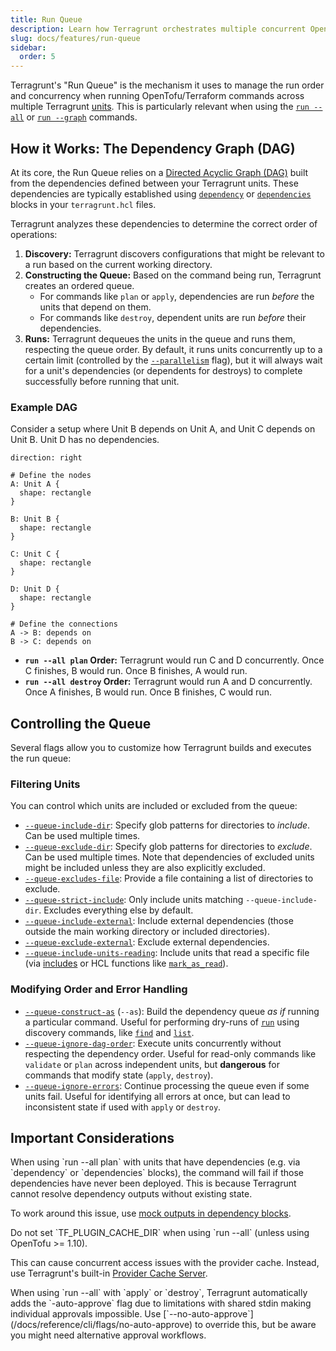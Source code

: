 ```yaml
---
title: Run Queue
description: Learn how Terragrunt orchestrates multiple concurrent OpenTofu/Terraform runs.
slug: docs/features/run-queue
sidebar:
  order: 5
---
```



Terragrunt's "Run Queue" is the mechanism it uses to manage the run order and concurrency when running OpenTofu/Terraform commands across multiple Terragrunt [units](/docs/features/units). This is particularly relevant when using the [`run --all`](/docs/reference/cli/commands/run#all) or [`run --graph`](/docs/reference/cli/commands/run#graph) commands.

## How it Works: The Dependency Graph (DAG)

At its core, the Run Queue relies on a [Directed Acyclic Graph (DAG)](/docs/getting-started/terminology#directed-acyclic-graph-dag) built from the dependencies defined between your Terragrunt units. These dependencies are typically established using [`dependency`](/docs/reference/hcl/blocks#dependency) or [`dependencies`](/docs/reference/hcl/blocks#dependencies) blocks in your `terragrunt.hcl` files.

Terragrunt analyzes these dependencies to determine the correct order of operations:

1.  **Discovery:** Terragrunt discovers configurations that might be relevant to a run based on the current working directory.
2.  **Constructing the Queue:** Based on the command being run, Terragrunt creates an ordered queue.
    *   For commands like `plan` or `apply`, dependencies are run *before* the units that depend on them.
    *   For commands like `destroy`, dependent units are run *before* their dependencies.
3.  **Runs:** Terragrunt dequeues the units in the queue and runs them, respecting the queue order. By default, it runs units concurrently up to a certain limit (controlled by the [`--parallelism`](/docs/reference/cli/commands/run#parallelism) flag), but it will always wait for a unit's dependencies (or dependents for destroys) to complete successfully before running that unit.

### Example DAG

Consider a setup where Unit B depends on Unit A, and Unit C depends on Unit B. Unit D has no dependencies.

```d2
direction: right

# Define the nodes
A: Unit A {
  shape: rectangle
}

B: Unit B {
  shape: rectangle
}

C: Unit C {
  shape: rectangle
}

D: Unit D {
  shape: rectangle
}

# Define the connections
A -> B: depends on
B -> C: depends on
```

-   **`run --all plan` Order:** Terragrunt would run C and D concurrently. Once C finishes, B would run. Once B finishes, A would run.
-   **`run --all destroy` Order:** Terragrunt would run A and D concurrently. Once A finishes, B would run. Once B finishes, C would run.

## Controlling the Queue

Several flags allow you to customize how Terragrunt builds and executes the run queue:

### Filtering Units

You can control which units are included or excluded from the queue:

-   [`--queue-include-dir`](/docs/reference/cli/commands/run#queue-include-dir): Specify glob patterns for directories to *include*. Can be used multiple times.
-   [`--queue-exclude-dir`](/docs/reference/cli/commands/run#queue-exclude-dir): Specify glob patterns for directories to *exclude*. Can be used multiple times. Note that dependencies of excluded units might be included unless they are also explicitly excluded.
-   [`--queue-excludes-file`](/docs/reference/cli/commands/run#queue-excludes-file): Provide a file containing a list of directories to exclude.
-   [`--queue-strict-include`](/docs/reference/cli/commands/run#queue-strict-include): Only include units matching `--queue-include-dir`. Excludes everything else by default.
-   [`--queue-include-external`](/docs/reference/cli/commands/run#queue-include-external): Include external dependencies (those outside the main working directory or included directories).
-   [`--queue-exclude-external`](/docs/reference/cli/commands/run#queue-exclude-external): Exclude external dependencies.
-   [`--queue-include-units-reading`](/docs/reference/cli/commands/run#queue-include-units-reading): Include units that read a specific file (via [includes](/docs/reference/hcl/blocks#include) or HCL functions like [`mark_as_read`](/docs/reference/hcl/functions#mark_as_read)).

### Modifying Order and Error Handling

-   [`--queue-construct-as`](/docs/reference/cli/commands/list#queue-construct-as) (`--as`): Build the dependency queue *as if* running a particular command. Useful for performing dry-runs of [`run`](/docs/reference/cli/commands/run) using discovery commands, like [`find`](/docs/reference/cli/commands/find) and [`list`](/docs/reference/cli/commands/list).
-   [`--queue-ignore-dag-order`](/docs/reference/cli/commands/run#queue-ignore-dag-order): Execute units concurrently without respecting the dependency order. Useful for read-only commands like `validate` or `plan` across independent units, but **dangerous** for commands that modify state (`apply`, `destroy`).
-   [`--queue-ignore-errors`](/docs/reference/cli/commands/run#queue-ignore-errors): Continue processing the queue even if some units fail. Useful for identifying all errors at once, but can lead to inconsistent state if used with `apply` or `destroy`.

## Important Considerations

<Aside type="caution">
When using `run --all plan` with units that have dependencies (e.g. via `dependency` or `dependencies` blocks), the command will fail if those dependencies have never been deployed. This is because Terragrunt cannot resolve dependency outputs without existing state.

To work around this issue, use [mock outputs in dependency blocks](/docs/reference/hcl/blocks/#dependency).
</Aside>

<Aside type="caution">
Do not set `TF_PLUGIN_CACHE_DIR` when using `run --all` (unless using OpenTofu >= 1.10).

This can cause concurrent access issues with the provider cache. Instead, use Terragrunt's built-in [Provider Cache Server](/docs/features/provider-cache-server/).
</Aside>

<Aside type="caution">
When using `run --all` with `apply` or `destroy`, Terragrunt automatically adds the `-auto-approve` flag due to limitations with shared stdin making individual approvals impossible. Use [`--no-auto-approve`](/docs/reference/cli/flags/no-auto-approve) to override this, but be aware you might need alternative approval workflows.
</Aside>
